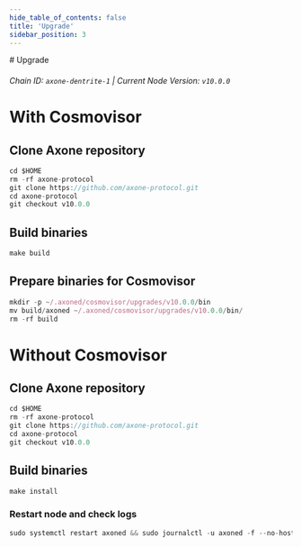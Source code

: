 ```yaml
---
hide_table_of_contents: false
title: 'Upgrade'
sidebar_position: 3
---
```


<div class="h1-with-icon icon-axone">
  # Upgrade
</div>

###### Chain ID: `axone-dentrite-1` | Current Node Version: `v10.0.0`

# With Cosmovisor

## Clone Axone repository

```js
cd $HOME
rm -rf axone-protocol
git clone https://github.com/axone-protocol.git
cd axone-protocol
git checkout v10.0.0
```

## Build binaries

```js
make build
```

## Prepare binaries for Cosmovisor

```js
mkdir -p ~/.axoned/cosmovisor/upgrades/v10.0.0/bin
mv build/axoned ~/.axoned/cosmovisor/upgrades/v10.0.0/bin/
rm -rf build
```

# Without Cosmovisor

## Clone Axone repository

```js
cd $HOME
rm -rf axone-protocol
git clone https://github.com/axone-protocol.git
cd axone-protocol
git checkout v10.0.0
```

## Build binaries

```js
make install
```

### Restart node and check logs

```js
sudo systemctl restart axoned && sudo journalctl -u axoned -f --no-hostname -o cat
```

